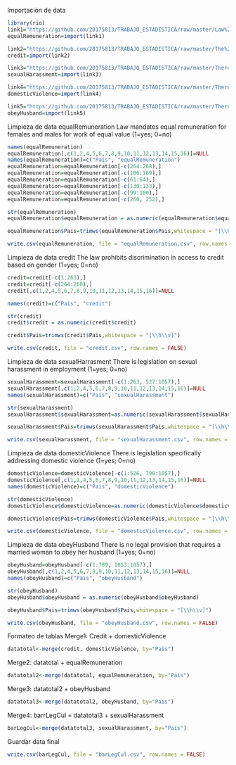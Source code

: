 Importación de data
```{r}
library(rio)
link1="https://github.com/20175813/TRABAJO_ESTADISTICA/raw/master/Law%20mandates%20equal%20remuneration%20for%20females%20and%20males%20for%20work%20of%20equal%20value%20(1%3Dyes%3B%200%3Dno).xlsx"
equalRemuneration=import(link1)

link2="https://github.com/20175813/TRABAJO_ESTADISTICA/raw/master/The%20law%20prohibits%20discrimination%20in%20access%20to%20credit%20based%20on%20gender%20(1%3Dyes%3B%200%3Dno).xlsx"
credit=import(link2)

link3="https://github.com/20175813/TRABAJO_ESTADISTICA/raw/master/There%20is%20legislation%20on%20sexual%20harassment%20in%20employment%20(1%3Dyes%3B%200%3Dno).xlsx"
sexualHarassment=import(link3)

link4="https://github.com/20175813/TRABAJO_ESTADISTICA/raw/master/There%20is%20legislation%20specifically%20addressing%20domestic%20violence%20(1%3Dyes%3B%200%3Dno).xlsx"
domesticViolence=import(link4)

link5="https://github.com/20175813/TRABAJO_ESTADISTICA/raw/master/There%20is%20no%20legal%20provision%20that%20requires%20a%20married%20woman%20to%20obey%20her%20husband%20(1%3Dyes%3B%200%3Dno).xlsx"
obeyHusband=import(link5)

```

Limpieza de data equalRemuneration
Law mandates equal remuneration for females and males for work of equal value (1=yes; 0=no)
```{r}
names(equalRemuneration)
equalRemuneration[,c(1,2,4,5,6,7,8,9,10,11,12,13,14,15,16)]=NULL
names(equalRemuneration)=c("Pais", "equalRemuneration")
equalRemuneration=equalRemuneration[-c(264:268),]
equalRemuneration=equalRemuneration[-c(106:109),]
equalRemuneration=equalRemuneration[-c(61:64),]
equalRemuneration=equalRemuneration[-c(130:133),]
equalRemuneration=equalRemuneration[-c(99:100),]
equalRemuneration=equalRemuneration[-c(260, 252),]

str(equalRemuneration)
equalRemuneration$equalRemuneration = as.numeric(equalRemuneration$equalRemuneration)

equalRemuneration$Pais=trimws(equalRemuneration$Pais,whitespace = "[\\h\\v]")

write.csv(equalRemuneration, file = "equalRemuneration.csv", row.names = FALSE)
```

Limpieza de data credit
The law prohibits discrimination in access to credit based on gender (1=yes; 0=no)
```{r}
credit=credit[-c(1:263),]
credit=credit[-c(264:268),]
credit[,c(1,2,4,5,6,7,8,9,10,11,12,13,14,15,16)]=NULL

names(credit)=c("Pais", "credit")

str(credit)
credit$credit = as.numeric(credit$credit)

credit$Pais=trimws(credit$Pais,whitespace = "[\\h\\v]")

write.csv(credit, file = "credit.csv", row.names = FALSE)
```

Limpieza de data sexualHarrasment
There is legislation on sexual harassment in employment (1=yes; 0=no)
```{r}
sexualHarassment=sexualHarassment[-c(1:263, 527:1057),]
sexualHarassment[,c(1,2,4,5,6,7,8,9,10,11,12,13,14,15,16)]=NULL
names(sexualHarassment)=c("Pais", "sexualHarassment")

str(sexualHarassment)
sexualHarassment$sexualHarassment=as.numeric(sexualHarassment$sexualHarassment)

sexualHarassment$Pais=trimws(sexualHarassment$Pais,whitespace = "[\\h\\v]")

write.csv(sexualHarassment, file = "sexualHarassment.csv", row.names = FALSE)
```

Limpieza de data domesticViolence
There is legislation specifically addressing domestic violence (1=yes; 0=no)
```{r}
domesticViolence=domesticViolence[-c(1:526, 790:1057),]
domesticViolence[,c(1,2,4,5,6,7,8,9,10,11,12,13,14,15,16)]=NULL
names(domesticViolence)=c("Pais", "domesticViolence")

str(domesticViolence)
domesticViolence$domesticViolence=as.numeric(domesticViolence$domesticViolence)

domesticViolence$Pais=trimws(domesticViolence$Pais,whitespace = "[\\h\\v]")

write.csv(domesticViolence, file = "domesticViolence.csv", row.names = FALSE)
```

Limpieza de data obeyHusband
There is no legal provision that requires a married woman to obey her husband (1=yes; 0=no)
```{r}
obeyHusband=obeyHusband[-c(1:789, 1053:1057),]
obeyHusband[,c(1,2,4,5,6,7,8,9,10,11,12,13,14,15,16)]=NULL
names(obeyHusband)=c("Pais", "obeyHusband")

str(obeyHusband)
obeyHusband$obeyHusband = as.numeric(obeyHusband$obeyHusband)

obeyHusband$Pais=trimws(obeyHusband$Pais,whitespace = "[\\h\\v]")

write.csv(obeyHusband, file = "obeyHusband.csv", row.names = FALSE)
```

Formateo de tablas 
Merge1: Credit + domesticViolence
```{r}
datatotal<-merge(credit, domesticViolence, by="Pais")
```

Merge2: datatotal + equalRemuneration
```{r}
datatotal2<-merge(datatotal, equalRemuneration, by="Pais")
```

Merge3: datatotal2 + obeyHusband
```{r}
datatotal3<-merge(datatotal2, obeyHusband, by="Pais")
```

Merge4: barrLegCul = datatotal3 + sexualHarassment
```{r}
barLegCul<-merge(datatotal3, sexualHarassment, by="Pais")
```


Guardar data final 
```{r}
write.csv(barLegCul, file = "barLegCul.csv", row.names = FALSE)
```




